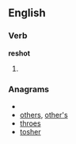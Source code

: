 ==English==
===Verb===
'''reshot'''
# {{past of|[[reshoot]]}}

===Anagrams===
* {{alphagram|ehorst}}
* [[others#English|others]], [[other's#English|other's]]
* [[throes#English|throes]]
* [[tosher#English|tosher]]